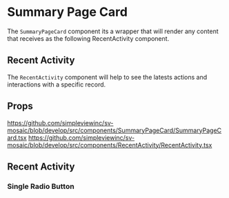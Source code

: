 
<Meta title='Components/SummaryPageCard/Readme' />

# Summary Page Card

The `SummaryPageCard` component its a wrapper that will render any content that receives as the following RecentActivity component.

## Recent Activity

The `RecentActivity` component will help to see the latests actions and interactions with a specific record.

## Props

https://github.com/simpleviewinc/sv-mosaic/blob/develop/src/components/SummaryPageCard/SummaryPageCard.tsx
https://github.com/simpleviewinc/sv-mosaic/blob/develop/src/components/RecentActivity/RecentActivity.tsx

## Recent Activity

### Single Radio Button
<Preview>
  <stories.KitchenSink />
</Preview>

